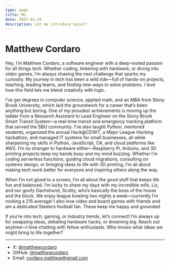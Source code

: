 ```yaml
---
type: page
title: Me
date: 2025-01-24
description: Let me introduce myself
---
```


# Matthew Cordaro

Hey, I’m Matthew Cordaro, a software engineer with a deep-rooted passion for all things tech.
Whether coding, tinkering with hardware,
or diving into video games, I’m always chasing the next challenge that sparks my curiosity.
My journey in tech has been a wild ride—full of hands-on projects, teaching, leading teams,
and finding new ways to solve problems.
I love how this field lets me blend creativity with logic.

I’ve got degrees in computer science, applied math, and an MBA from Stony Brook University,
which laid the groundwork for a career that’s been anything but boring.
One of my proudest achievements is moving up the ladder from a Research Assistant to Lead Engineer
on the Stony Brook Smart Transit System—a real-time transit and emergency tracking platform
that served the SBU community.
I’ve also taught Python, mentored students, organized the annual Hack@CEWIT, a Major League Hacking hackathon,
and managed IT systems for small businesses, all while sharpening my skills in Python,
JavaScript, C#, and cloud platforms like AWS.
I’m no stranger to hardware either—Raspberry Pi, Arduino,
and 3D printing projects keep my hands busy and my mind buzzing.
Whether I’m coding serverless functions, guiding cloud migrations, consulting on systems design,
or bringing ideas to life with 3D printing,
I’m all about making tech work better for everyone and inspiring others along the way.

When I’m not glued to a screen, I’m all about the good stuff that keeps life fun and balanced.
I’m lucky to share my days with my incredible wife, Liz, and our goofy Dachshund, Scotty,
who’s basically the boss of the house and the block.
We enjoy league bowling two nights a week—currently I’m rocking a 215 average!
I also love video and board games with friends and am a dedicated Steelers football fan.
These keep me happy and grounded.

If you’re into tech, gaming, or industry trends, let’s connect!
I’m always up for swapping ideas, debating hardware hacks, or dreaming big.
Reach out anytime—I love chatting with fellow enthusiasts.
Who knows what ideas we might bring to life together?

---

- X:      [@matthewcordaro](https://x.com/matthewcordaro)
- GitHub: [@matthewcordaro](https://github.com/matthewcordaro)
- Email:  cordaro.matthew@gmail.com
